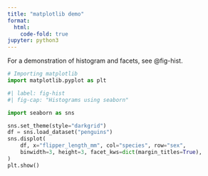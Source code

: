 ```yaml
---
title: "matplotlib demo"
format:
  html:
    code-fold: true
jupyter: python3
---
```


For a demonstration of histogram and facets, see @fig-hist.

```python
# Importing matplotlib
import matplotlib.pyplot as plt
```


```python
#| label: fig-hist
#| fig-cap: "Histograms using seaborn"

import seaborn as sns

sns.set_theme(style="darkgrid")
df = sns.load_dataset("penguins")
sns.displot(
    df, x="flipper_length_mm", col="species", row="sex",
    binwidth=3, height=3, facet_kws=dict(margin_titles=True),
)
plt.show()
```
